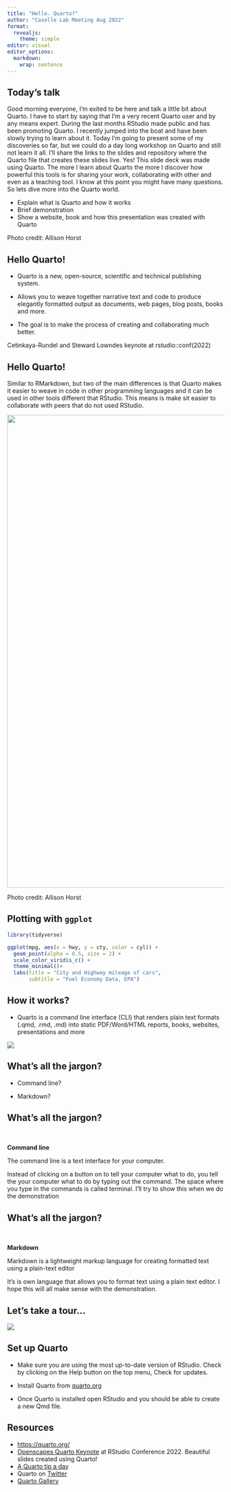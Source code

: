 ```yaml
---
title: "Hello. Quarto?"
author: "Caselle Lab Meeting Aug 2022"
format: 
  revealjs:
    theme: simple
editor: visual
editor_options: 
  markdown: 
    wrap: sentence
---
```


## Today's talk {.title-top-light background-image="images/horst-quarto-meteor-transparent.png" aria-label="A meteor where the head of the meteor is the Quarto logo."}

::: notes
Good morning everyone, I'm exited to be here and talk a little bit about Quarto.
I have to start by saying that I'm a very recent Quarto user and by any means expert.
During the last months RStudio made public and has been promoting Quarto.
I recently jumped into the boat and have been slowly trying to learn about it.
Today I'm going to present some of my discoveries so far, but we could do a day long workshop on Quarto and still not learn it all.
I'll share the links to the slides and repository where the Quarto file that creates these slides live.
Yes!
This slide deck was made using Quarto.
The more I learn about Quarto the more I discover how powerful this tools is for sharing your work, collaborating with other and even as a teaching tool.
I know at this point you might have many questions.
So lets dive more into the Quarto world.
:::

-   Explain what is Quarto and how it works
-   Brief demonstration
-   Show a website, book and how this presentation was created with Quarto

::: footer
Photo credit: Allison Horst
:::

## Hello Quarto!

-   Quarto is a new, open-source, scientific and technical publishing system.

-   Allows you to weave together narrative text and code to produce elegantly formatted output as documents, web pages, blog posts, books and more.

-   The goal is to make the process of creating and collaborating much better.

::: footer
Cetinkaya-Rundel and Steward Lowndes keynote at rstudio::conf(2022)
:::

## Hello Quarto!

::: notes
Similar to RMarkdown, but two of the main differences is that Quarto makes it easier to weave in code in other programming languages and it can be used in other tools different that RStudio.
This means is make sit easier to collaborate with peers that do not used RStudio.
:::

![](images/horst_quarto_schematic.png){fig-align="center" width="1100px" fig-alt="A schematic representing the multi-language input (e.g. Python, R, Observable, Julia) and multi-format output (e.g. PDF, html, Word documents, and more) versatility of Quarto."}

::: footer
Photo credit: Allison Horst
:::

## Plotting with `ggplot`

```r
library(tidyverse)

ggplot(mpg, aes(x = hwy, y = cty, color = cyl)) +
  geom_point(alpha = 0.5, size = 2) +
  scale_color_viridis_c() +
  theme_minimal()+
  labs(title = "City and Highway mileage of cars",
       subtitle = "Fuel Economy Data, EPA")

```

## How it works?

-   Quarto is a command line interface (CLI) that renders plain text formats (.qmd, .rmd, .md) into static PDF/Word/HTML reports, books, websites, presentations and more

![](images/horst_qmd_render_schema.png){fig-alt="A schematic representing rendering of Quarto documents from .qmd, to knitr or jupyter, to plain text markdown, then converted by pandoc into any number of output types including html, PDF, or Word document." fig-align="center"}

## What's all the jargon?

-   Command line?

-   Markdown?

## What's all the jargon?

<br>

**Command line**

The command line is a text interface for your computer.

::: notes
Instead of clicking on a button on to tell your computer what to do, you tell the your computer what to do by typing out the command.
The space where you type in the commands is called terminal.
I'll try to show this when we do the demonstration
:::

## What's all the jargon?

<br>

**Markdown**

Markdown is a lightweight markup language for creating formatted text using a plain-text editor

::: notes
It's is own language that allows you to format text using a plain text editor.
I hope this will all make sense with the demonstration.
:::

## Let's take a tour...

![](images/horst_quarto_penguins_teach.png){fig-alt="teaching-quarto"}

## Set up Quarto

-   Make sure you are using the most up-to-date version of RStudio.
    Check by clicking on the Help button on the top menu, Check for updates.

-   Install Quarto from [quarto.org](https://quarto.org/docs/get-started/)

-   Once Quarto is installed open RStudio and you should be able to create a new Qmd file.

## Resources

-   <https://quarto.org/>
-   [Openscapes Quarto Keynote](https://www.openscapes.org/blog/2022/08/10/quarto-keynote/) at RStudio Conference 2022. Beautiful slides created using Quarto!
-   [A Quarto tip a day](https://mine-cetinkaya-rundel.github.io/quarto-tip-a-day/#category=)
-   Quarto on [Twitter](https://twitter.com/quarto_pub?lang=en)
-   [Quarto Gallery](https://quarto.org/docs/gallery/)
